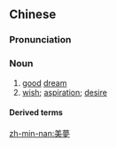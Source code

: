 {{also|美梦}}
==Chinese==
{{zh-forms|s=美梦}}

===Pronunciation===
{{zh-pron
|m=měimèng
|c=mei5 mung6
|h=pfs=mî-mung
|mn=bí-bāng
|cat=n
}}

===Noun===
{{zh-noun}}

# [[good]] [[dream]]
# [[wish]]; [[aspiration]]; [[desire]]

====Derived terms====
{{zh-der|美夢成真|美夢難圓}}

[[zh-min-nan:美夢]]